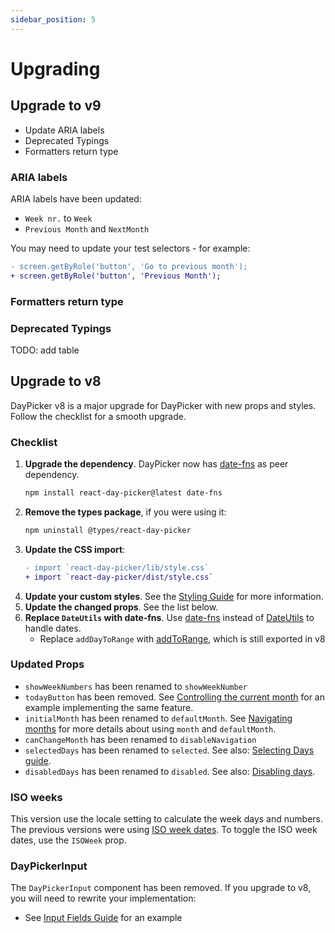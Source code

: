 ```yaml
---
sidebar_position: 5
---
```


# Upgrading

## Upgrade to v9

- Update ARIA labels
- Deprecated Typings
- Formatters return type

### ARIA labels

ARIA labels have been updated:

- `Week nr.` to `Week`
- `Previous Month` and `NextMonth`

You may need to update your test selectors - for example:

```diff
- screen.getByRole('button', 'Go to previous month');
+ screen.getByRole('button', 'Previous Month');
```

### Formatters return type

### Deprecated Typings

TODO: add table

## Upgrade to v8

DayPicker v8 is a major upgrade for DayPicker with new props and styles. Follow the checklist for a smooth upgrade.

### Checklist

1. **Upgrade the dependency**. DayPicker now has [date-fns](https://date-fns.org/) as peer dependency.
   ```bash npm2yarn
   npm install react-day-picker@latest date-fns
   ```
2. **Remove the types package**, if you were using it:
   ```bash npm2yarn
   npm uninstall @types/react-day-picker
   ```
3. **Update the CSS import**:
   ```diff
   - import `react-day-picker/lib/style.css`
   + import `react-day-picker/dist/style.css`
   ```
4. **Update your custom styles**. See the [Styling Guide](/using-daypicker/styling.mdx) for more information.
5. **Update the changed props**. See the list below.
6. **Replace `DateUtils` with date-fns**. Use [date-fns](https://date-fns.org/) instead of [DateUtils](https://react-day-picker-v7.netlify.app/api/DateUtils) to handle dates.
   - Replace `addDayToRange` with [addToRange](../api/functions/addToRange), which is still exported in v8

### Updated Props

- `showWeekNumbers` has been renamed to `showWeekNumber`
- `todayButton` has been removed. See [Controlling the current month](https://daypicker.dev/basics/navigation#controlling-the-current-month) for an example implementing the same feature.
- `initialMonth` has been renamed to `defaultMonth`. See [Navigating months](https://daypicker.dev/basics/navigation) for more details about using `month` and `defaultMonth`.
- `canChangeMonth` has been renamed to `disableNavigation`
- `selectedDays` has been renamed to `selected`. See also: [Selecting Days guide](https://daypicker.dev/basics/selecting-days).
- `disabledDays` has been renamed to `disabled`. See also: [Disabling days](https://daypicker.dev/basics/modifiers#disabling-days).

### ISO weeks

This version use the locale setting to calculate the week days and numbers. The previous versions were using [ISO week dates](https://en.wikipedia.org/wiki/ISO_week_date). To toggle the ISO week dates, use the `ISOWeek` prop.

### DayPickerInput

The `DayPickerInput` component has been removed. If you upgrade to v8, you will need to rewrite your implementation:

- See [Input Fields Guide](/advanced-guides/input-fields) for an example
